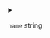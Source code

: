 
<details>
<summary>

`name`  <span class="config-field-type">string</span> 

</summary>

Name of the pipeline, will be filled automatically

</details>
